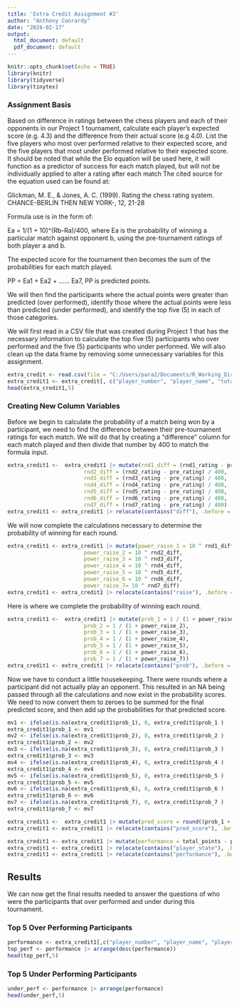 ```yaml
---
title: 'Extra Credit Assignment #2'
author: "Anthony Conrardy"
date: "2024-02-17"
output:
  html_document: default
  pdf_document: default
---
```


```r
knitr::opts_chunk$set(echo = TRUE)
library(knitr)
library(tidyverse)
library(tinytex)
```

### Assignment Basis

Based on difference in ratings between the chess players and each of their opponents in our Project 1 tournament, calculate each player’s expected score (e.g. 4.3) and the difference from their actual score (e.g 4.0).  List the five players who most over performed relative to their expected score, and the five players that most under performed relative to their expected score.  It should be noted that while the Elo equation will be used here, it will function as a predictor of success for each match played, but will not be individually applied to alter a rating after each match  The cited source for the equation used can be found at:

Glickman, M. E., & Jones, A. C. (1999). Rating the chess rating system. CHANCE-BERLIN THEN NEW YORK-, 12, 21-28

Formula use is in the form of:

Ea =  1/(1 + 10)^(Rb-Ra)/400, where Ea is the probability of winning a particular match against opponent b, using the pre-tournament ratings of both player a and b.

The expected score for the tournament then becomes the sum of the probabilities for each match played.

PP = Ea1 + Ea2 + ...... Ea7, PP is predicted points.

We will then find the participants where the actual points were greater than predicted (over performed), identify those where the actual points were less than predicted (under performed), and identify the top five (5) in each of those categories. 

We will first read in a CSV file that was created during Project 1 that has the necessary information to calculate the top five (5) participants who over performed and the five (5) participants who under performed.  We will also clean up the data frame by removing some unnecessary variables for this assignment.

```r
extra_credit <- read.csv(file = "C:/Users/para2/Documents/R_Working_Directory/pittsburgh+bridges/Project 1/extra_credit.csv")
extra_credit1 <- extra_credit[, c("player_number", "player_name", "total_points", "player_state", "pre_rating", "rnd1_rating", "rnd2_rating", "rnd3_rating", "rnd4_rating", "rnd5_rating", "rnd6_rating", "rnd7_rating")]
head(extra_credit1,5)
```

### Creating New Column Variables

Before we begin to calculate the probability of a match being won by a participant, we need to find the difference between their pre-tournament ratings for each match.  We will do that by creating a "difference" column for each match played and then divide that number by 400 to match the formula input.

```r
extra_credit1 <-  extra_credit1 |> mutate(rnd1_diff = (rnd1_rating - pre_rating) / 400,
                        rnd2_diff = (rnd2_rating - pre_rating) / 400,
                        rnd3_diff = (rnd3_rating - pre_rating) / 400,
                        rnd4_diff = (rnd4_rating - pre_rating) / 400,
                        rnd5_diff = (rnd5_rating - pre_rating) / 400,
                        rnd6_diff = (rnd6_rating - pre_rating) / 400,
                        rnd7_diff = (rnd7_rating - pre_rating) / 400)
extra_credit1 <- extra_credit1 |> relocate(contains("diff"), .before = pre_rating)
```

We will now complete the calculations necessary to determine the probability of winning for each round.
```r
extra_credit1 <- extra_credit1 |> mutate(power_raise_1 = 10 ^ rnd1_diff,
                        power_raise_2 = 10 ^ rnd2_diff,
                        power_raise_3 = 10 ^ rnd3_diff,
                        power_raise_4 = 10 ^ rnd4_diff,
                        power_raise_5 = 10 ^ rnd5_diff,
                        power_raise_6 = 10 ^ rnd6_diff,
                        power_raise_7= 10 ^ rnd7_diff)
extra_credit1 <- extra_credit1 |> relocate(contains("raise"), .before = rnd1_diff)
```
Here is where we complete the probability of winning each round.
```r
extra_credit1 <-  extra_credit1 |> mutate(prob_1 = 1 / (1 + power_raise_1),
                        prob_2 = 1 / (1 + power_raise_2),
                        prob_3 = 1 / (1 + power_raise_3),
                        prob_4 = 1 / (1 + power_raise_4),
                        prob_5 = 1 / (1 + power_raise_5),
                        prob_6 = 1 / (1 + power_raise_6),
                        prob_7 = 1 / (1 + power_raise_7))
extra_credit1 <- extra_credit1 |> relocate(contains("prob"), .before = power_raise_1)
```

Now we have to conduct a little housekeeping.  There were rounds where a participant did not actually play an opponent.  This resulted in an NA being passed through all the calculations and now exist in the probability scores.  We need to now convert them to zeroes to be summed for the final predicted score, and then add up the probabilities for that predicted score.
```r
mv1 <- ifelse(is.na(extra_credit1$prob_1), 0, extra_credit1$prob_1 )
extra_credit1$prob_1 <- mv1
mv2 <- ifelse(is.na(extra_credit1$prob_2), 0, extra_credit1$prob_2 )
extra_credit1$prob_2 <- mv2
mv3 <- ifelse(is.na(extra_credit1$prob_3), 0, extra_credit1$prob_3 )
extra_credit1$prob_3 <- mv3
mv4 <- ifelse(is.na(extra_credit1$prob_4), 0, extra_credit1$prob_4 )
extra_credit1$prob_4 <- mv4
mv5 <- ifelse(is.na(extra_credit1$prob_5), 0, extra_credit1$prob_5 )
extra_credit1$prob_5 <- mv5
mv6 <- ifelse(is.na(extra_credit1$prob_6), 0, extra_credit1$prob_6 )
extra_credit1$prob_6 <- mv6
mv7 <- ifelse(is.na(extra_credit1$prob_7), 0, extra_credit1$prob_7 )
extra_credit1$prob_7 <- mv7

extra_credit1 <-  extra_credit1 |> mutate(pred_score = round((prob_1 + prob_2 + prob_3 + prob_4 + prob_5 + prob_6 + prob_7), digits=2))
extra_credit1 <- extra_credit1 |> relocate(contains("pred_score"), .before = prob_1)

extra_credit1 <- extra_credit1 |> mutate(performance = total_points - pred_score)
extra_credit1 <- extra_credit1 |> relocate(contains("player_state"), .before = total_points)
extra_credit1 <- extra_credit1 |> relocate(contains("performance"), .before = prob_1)
```

## Results

We can now get the final results needed to answer the questions of who were the participants that over performed and under during this tournament.

### Top 5 Over Performing Participants
```r
performance <- extra_credit1[,c("player_number", "player_name", "player_state", "performance", "pred_score", "total_points")]
top_perf <- performance |> arrange(desc(performance))
head(top_perf,5)
```

### Top 5 Under Performing Participants
```r
under_perf <- performance |> arrange(performance)
head(under_perf,5)
```


